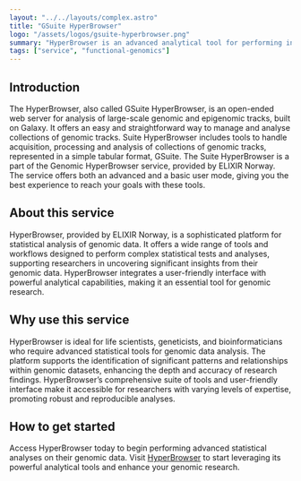 ```yaml
---
layout: "../../layouts/complex.astro"
title: "GSuite HyperBrowser"
logo: "/assets/logos/gsuite-hyperbrowser.png"
summary: "HyperBrowser is an advanced analytical tool for performing in-depth statistical analysis of genomic data, tailored for life scientists and bioinformaticians."
tags: ["service", "functional-genomics"]
---
```


## Introduction

The HyperBrowser, also called GSuite HyperBrowser, is an open-ended web server for analysis of large-scale genomic and epigenomic tracks, built on Galaxy. It offers an easy and straightforward way to manage and analyse collections of genomic tracks. Suite HyperBrowser includes tools to handle acquisition, processing and analysis of collections of genomic tracks, represented in a simple tabular format, GSuite. The Suite HyperBrowser is a part of the Genomic HyperBrowser service, provided by ELIXIR Norway. The service offers both an advanced and a basic user mode, giving you the best experience to reach your goals with these tools.

## About this service

HyperBrowser, provided by ELIXIR Norway, is a sophisticated platform for statistical analysis of genomic data. It offers a wide range of tools and workflows designed to perform complex statistical tests and analyses, supporting researchers in uncovering significant insights from their genomic data. HyperBrowser integrates a user-friendly interface with powerful analytical capabilities, making it an essential tool for genomic research.

## Why use this service

HyperBrowser is ideal for life scientists, geneticists, and bioinformaticians who require advanced statistical tools for genomic data analysis. The platform supports the identification of significant patterns and relationships within genomic datasets, enhancing the depth and accuracy of research findings. HyperBrowser’s comprehensive suite of tools and user-friendly interface make it accessible for researchers with varying levels of expertise, promoting robust and reproducible analyses.

## How to get started

Access HyperBrowser today to begin performing advanced statistical analyses on their genomic data. Visit [HyperBrowser](https://hyperbrowser.uio.no/) to start leveraging its powerful analytical tools and enhance your genomic research.
